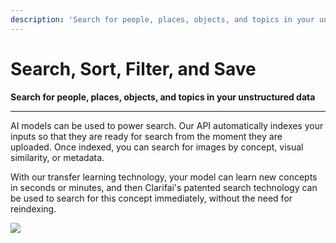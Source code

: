 ```yaml
---
description: 'Search for people, places, objects, and topics in your unstructured data.'
---
```


# Search, Sort, Filter, and Save

**Search for people, places, objects, and topics in your unstructured data**
<hr />


AI models can be used to power search. Our API automatically indexes your inputs so that they are ready for search from the moment they are uploaded. Once indexed, you can search for images by concept, visual similarity, or metadata.

With our transfer learning technology, your model can learn new concepts in seconds or minutes, and then Clarifai's patented search technology can be used to search for this concept immediately, without the need for reindexing.

![](/img/spacetime.svg)

